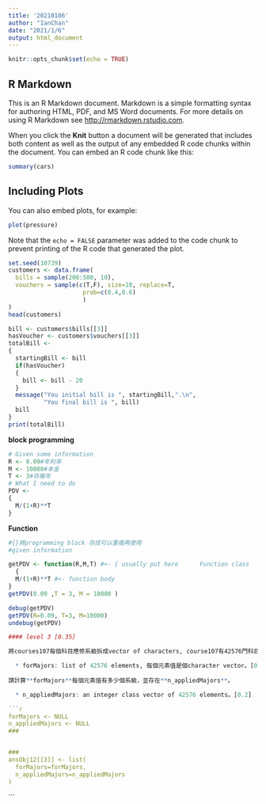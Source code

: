 ---
title: '20210106'
author: "IanChan"
date: "2021/1/6"
output: html_document
---

```{r setup, include=FALSE}
knitr::opts_chunk$set(echo = TRUE)
```

## R Markdown

This is an R Markdown document. Markdown is a simple formatting syntax for authoring HTML, PDF, and MS Word documents. For more details on using R Markdown see <http://rmarkdown.rstudio.com>.

When you click the **Knit** button a document will be generated that includes both content as well as the output of any embedded R code chunks within the document. You can embed an R code chunk like this:

```{r cars}
summary(cars)
```

## Including Plots

You can also embed plots, for example:

```{r pressure, echo=FALSE}
plot(pressure)
```

Note that the `echo = FALSE` parameter was added to the code chunk to prevent printing of the R code that generated the plot.


```{r}
set.seed(10739)
customers <- data.frame(
  bills = sample(200:500, 10),
  vouchers = sample(c(T,F), size=10, replace=T,
                     prob=c(0.4,0.6)
                     )
)
head(customers)
```
```{r}
bill <- customers$bills[[3]]
hasVoucher <- customers$vouchers[[3]]
totalBill <- 
{
  startingBill <- bill
  if(hasVoucher)
  {
    bill <- bill - 20
  }
  message("You initial bill is ", startingBill,".\n",
          "You final bill is ", bill)
  bill
}
print(totalBill)
```
**block programming**
```{r}
# Given some information
R <- 0.09#年利率
M <- 10000#本金
T <- 3#存幾年
# What I need to do
PDV <- 
{
  M/(1+R)**T
}
```

**Function**

```{r}
#{}將programming block 存成可以重複再使用
#given information

getPDV <- function(R,M,T) #<- { usually put here      Function class
  { 
  M/(1+R)**T #<- function body
}
getPDV(0.09 ,T = 3, M = 10000 )

```

```{r}
debug(getPDV) 
getPDV(R=0.09, T=3, M=10000) 
undebug(getPDV)

```
```{r}
#### level 3 [0.35]

將courses107每個科目應修系級拆成vector of characters, course107有42576門科目，所以拆完後是list of 42576，存在**forMajors**物件裡 每個系級是一個元素值。，

  * forMajors: list of 42576 elements, 每個元素值是個character vector。[0.15]
  
請計算**forMajors**每個元素值有多少個系級，並存在**n_appliedMajors**。

  * n_appliedMajors: an integer class vector of 42576 elements。[0.2]

```{r ans123}
forMajors <- NULL
n_appliedMajors <- NULL
###


###
ansObj12[[3]] <- list(
  forMajors=forMajors,
  n_appliedMajors=n_appliedMajors
)

```
```















